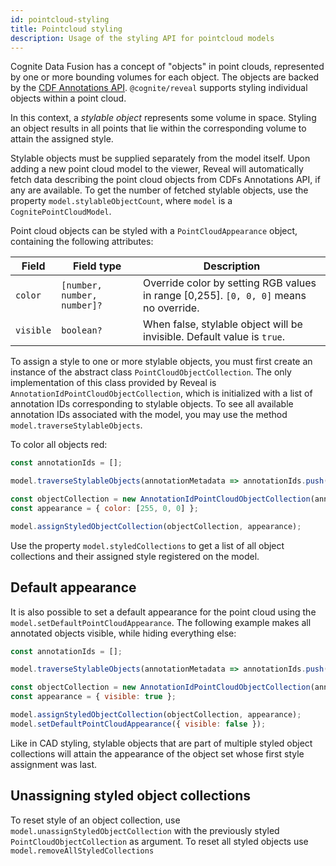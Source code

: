 ```yaml
---
id: pointcloud-styling
title: Pointcloud styling
description: Usage of the styling API for pointcloud models
---
```


Cognite Data Fusion has a concept of "objects" in point clouds, represented by one or more bounding volumes for
each object. The objects are backed by the [CDF Annotations API](https://docs.cognite.com/api/v1/#tag/Annotations).
`@cognite/reveal` supports styling individual objects within a point cloud.


<DemoWrapper modelType="pointcloud" />

In this context, a _stylable object_ represents some volume in space. Styling an object results in all points that lie within the corresponding volume to attain the assigned style.

Stylable objects must be supplied separately from the model itself. Upon adding a new point cloud model to the viewer, Reveal will automatically fetch data describing the point cloud objects from CDFs Annotations API, if any are available. To get the number of fetched stylable objects, use the property `model.stylableObjectCount`, where `model` is a `CognitePointCloudModel`.

Point cloud objects can be styled with a `PointCloudAppearance` object, containing the following attributes:

| Field                      | Field type                      | Description                                                                           |
|----------------------------|---------------------------------|---------------------------------------------------------------------------------------|
| `color`                    | `[number, number, number]?`     | Override color by setting RGB values in range [0,255]. `[0, 0, 0]` means no override. |
| `visible`                  | `boolean?`                      | When false, stylable object will be invisible. Default value is `true`.               |

To assign a style to one or more stylable objects, you must first create an instance of the abstract class `PointCloudObjectCollection`. The only implementation of this class provided by Reveal is `AnnotationIdPointCloudObjectCollection`, which is initialized with a list of annotation IDs corresponding to stylable objects. To see all available annotation IDs associated with the model, you may use the method `model.traverseStylableObjects`.

To color all objects red:

```js runnable
const annotationIds = [];

model.traverseStylableObjects(annotationMetadata => annotationIds.push(annotationMetadata.annotationId));

const objectCollection = new AnnotationIdPointCloudObjectCollection(annotationIds);
const appearance = { color: [255, 0, 0] };

model.assignStyledObjectCollection(objectCollection, appearance);
```

Use the property `model.styledCollections` to get a list of all object collections and their assigned style registered on the model.

## Default appearance

It is also possible to set a default appearance for the point cloud using the `model.setDefaultPointCloudAppearance`. The following example makes all annotated objects visible, while hiding everything else:

```js runnable
const annotationIds = [];

model.traverseStylableObjects(annotationMetadata => annotationIds.push(annotationMetadata.annotationId));

const objectCollection = new AnnotationIdPointCloudObjectCollection(annotationIds);
const appearance = { visible: true };

model.assignStyledObjectCollection(objectCollection, appearance);
model.setDefaultPointCloudAppearance({ visible: false });
```

Like in CAD styling, stylable objects that are part of multiple styled object collections will attain the appearance of the object set whose first style assignment was last.

## Unassigning styled object collections

To reset style of an object collection, use `model.unassignStyledObjectCollection` with the previously styled `PointCloudObjectCollection` as argument. To reset all styled objects use `model.removeAllStyledCollections`
